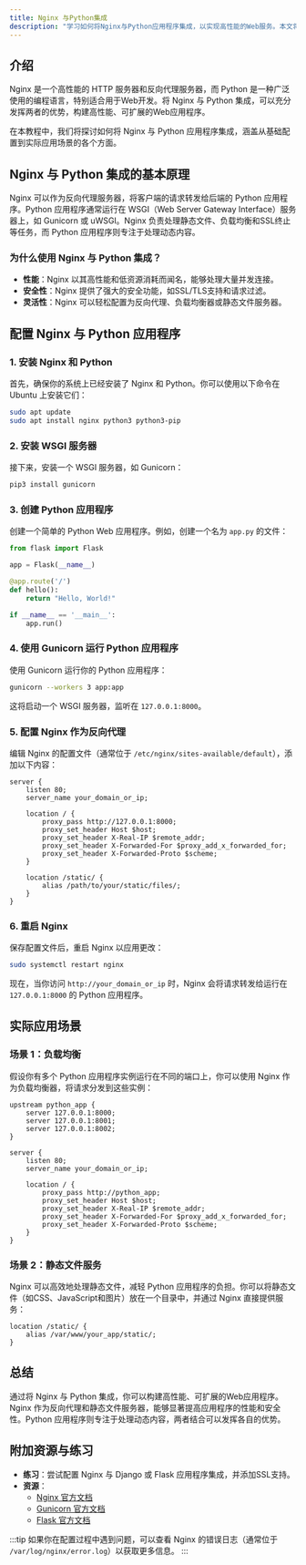 ```yaml
---
title: Nginx 与Python集成
description: "学习如何将Nginx与Python应用程序集成，以实现高性能的Web服务。本文将从基础概念讲起，逐步深入，并提供实际案例和代码示例。"
---
```


## 介绍

Nginx 是一个高性能的 HTTP 服务器和反向代理服务器，而 Python 是一种广泛使用的编程语言，特别适合用于Web开发。将 Nginx 与 Python 集成，可以充分发挥两者的优势，构建高性能、可扩展的Web应用程序。

在本教程中，我们将探讨如何将 Nginx 与 Python 应用程序集成，涵盖从基础配置到实际应用场景的各个方面。

## Nginx 与 Python 集成的基本原理

Nginx 可以作为反向代理服务器，将客户端的请求转发给后端的 Python 应用程序。Python 应用程序通常运行在 WSGI（Web Server Gateway Interface）服务器上，如 Gunicorn 或 uWSGI。Nginx 负责处理静态文件、负载均衡和SSL终止等任务，而 Python 应用程序则专注于处理动态内容。

### 为什么使用 Nginx 与 Python 集成？

- **性能**：Nginx 以其高性能和低资源消耗而闻名，能够处理大量并发连接。
- **安全性**：Nginx 提供了强大的安全功能，如SSL/TLS支持和请求过滤。
- **灵活性**：Nginx 可以轻松配置为反向代理、负载均衡器或静态文件服务器。

## 配置 Nginx 与 Python 应用程序

### 1. 安装 Nginx 和 Python

首先，确保你的系统上已经安装了 Nginx 和 Python。你可以使用以下命令在 Ubuntu 上安装它们：

```bash
sudo apt update
sudo apt install nginx python3 python3-pip
```

### 2. 安装 WSGI 服务器

接下来，安装一个 WSGI 服务器，如 Gunicorn：

```bash
pip3 install gunicorn
```

### 3. 创建 Python 应用程序

创建一个简单的 Python Web 应用程序。例如，创建一个名为 `app.py` 的文件：

```python
from flask import Flask

app = Flask(__name__)

@app.route('/')
def hello():
    return "Hello, World!"

if __name__ == '__main__':
    app.run()
```

### 4. 使用 Gunicorn 运行 Python 应用程序

使用 Gunicorn 运行你的 Python 应用程序：

```bash
gunicorn --workers 3 app:app
```

这将启动一个 WSGI 服务器，监听在 `127.0.0.1:8000`。

### 5. 配置 Nginx 作为反向代理

编辑 Nginx 的配置文件（通常位于 `/etc/nginx/sites-available/default`），添加以下内容：

```nginx
server {
    listen 80;
    server_name your_domain_or_ip;

    location / {
        proxy_pass http://127.0.0.1:8000;
        proxy_set_header Host $host;
        proxy_set_header X-Real-IP $remote_addr;
        proxy_set_header X-Forwarded-For $proxy_add_x_forwarded_for;
        proxy_set_header X-Forwarded-Proto $scheme;
    }

    location /static/ {
        alias /path/to/your/static/files/;
    }
}
```

### 6. 重启 Nginx

保存配置文件后，重启 Nginx 以应用更改：

```bash
sudo systemctl restart nginx
```

现在，当你访问 `http://your_domain_or_ip` 时，Nginx 会将请求转发给运行在 `127.0.0.1:8000` 的 Python 应用程序。

## 实际应用场景

### 场景 1：负载均衡

假设你有多个 Python 应用程序实例运行在不同的端口上，你可以使用 Nginx 作为负载均衡器，将请求分发到这些实例：

```nginx
upstream python_app {
    server 127.0.0.1:8000;
    server 127.0.0.1:8001;
    server 127.0.0.1:8002;
}

server {
    listen 80;
    server_name your_domain_or_ip;

    location / {
        proxy_pass http://python_app;
        proxy_set_header Host $host;
        proxy_set_header X-Real-IP $remote_addr;
        proxy_set_header X-Forwarded-For $proxy_add_x_forwarded_for;
        proxy_set_header X-Forwarded-Proto $scheme;
    }
}
```

### 场景 2：静态文件服务

Nginx 可以高效地处理静态文件，减轻 Python 应用程序的负担。你可以将静态文件（如CSS、JavaScript和图片）放在一个目录中，并通过 Nginx 直接提供服务：

```nginx
location /static/ {
    alias /var/www/your_app/static/;
}
```

## 总结

通过将 Nginx 与 Python 集成，你可以构建高性能、可扩展的Web应用程序。Nginx 作为反向代理和静态文件服务器，能够显著提高应用程序的性能和安全性。Python 应用程序则专注于处理动态内容，两者结合可以发挥各自的优势。

## 附加资源与练习

- **练习**：尝试配置 Nginx 与 Django 或 Flask 应用程序集成，并添加SSL支持。
- **资源**：
  - [Nginx 官方文档](https://nginx.org/en/docs/)
  - [Gunicorn 官方文档](https://docs.gunicorn.org/en/stable/)
  - [Flask 官方文档](https://flask.palletsprojects.com/en/2.0.x/)

:::tip
如果你在配置过程中遇到问题，可以查看 Nginx 的错误日志（通常位于 `/var/log/nginx/error.log`）以获取更多信息。
:::